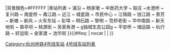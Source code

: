 {{鐵道路線|lua=1|铁道系统=杭州地铁
|模板名稱=杭州地铁4号线
|名稱=[[杭州地铁4号线]]
|代表色={{杭州地铁颜色|4|s}}
|Logo= {{#ifeq: {{NAMESPACE}} | {{NS:0}} |[[File:Hangzhou Metro Logo (no text).png|杭州地铁标志|30px]]}}
|背景顏色=#FFFFFF
|車站列表 = 浦沿 ~ 杨家墩 ~ 中医药大学 ~ 联庄 ~水澄桥 ~ 复兴路 ~ 南星桥 ~ 甬江路 ~  近江 ~ 城星路 ~ 市民中心 ~ 江锦路 ~ 钱江路 ~ 景芳 ~ 新塘 ~ 新风 ~ 火车东站 ~ 彭埠 ~ 明石路 ~ 黎明 ~ 笕桥老街 ~ 华中南路 ~ 新天地街 ~ 皋亭坝 ~ 桃源街 ~ 吴家角港 ~ g独城生态公园g ~ 平安桥 ~ 储运路 ~ 杭行路 ~ 好运街 ~ 金家渡 ~ 池华街
}}<includeonly>{{#ifeq: {{{1}}} | nocat | <!--空--> | [[Category:杭州地铁4号线车站]] }}</includeonly><noinclude>
<noinclude>
[[Category:杭州地铁模板|4号线车站列表]]
</noinclude>